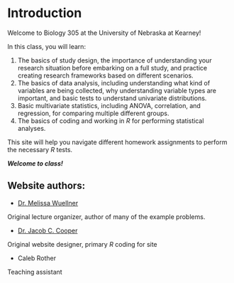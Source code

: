 # Introduction {.unnumbered}

Welcome to Biology 305 at the University of Nebraska at Kearney!

In this class, you will learn:

1.  The basics of study design, the importance of understanding your research situation before embarking on a full study, and practice creating research frameworks based on different scenarios.
2.  The basics of data analysis, including understanding what kind of variables are being collected, why understanding variable types are important, and basic tests to understand univariate distributions.
3.  Basic multivariate statistics, including ANOVA, correlation, and regression, for comparing multiple different groups.
4.  The basics of coding and working in *R* for performing statistical analyses.

This site will help you navigate different homework assignments to perform the necessary *R* tests.

***Welcome to class!***

## Website authors:

-   [Dr. Melissa Wuellner](https://scholar.google.com/citations?user=yQDewvEAAAAJ)

Original lecture organizer, author of many of the example problems.

-   [Dr. Jacob C. Cooper](https://scholar.google.com/citations?user=Q82K8tsAAAAJ)

Original website designer, primary *R* coding for site

-   Caleb Rother

Teaching assistant
